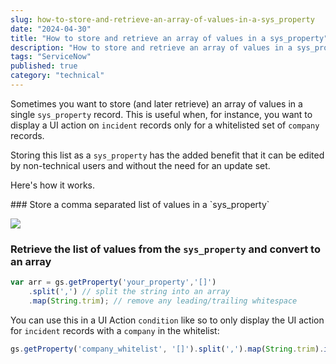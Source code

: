 ```yaml
---
slug: how-to-store-and-retrieve-an-array-of-values-in-a-sys_property
date: "2024-04-30"
title: "How to store and retrieve an array of values in a sys_property"
description: "How to store and retrieve an array of values in a sys_property"
tags: "ServiceNow"
published: true
category: "technical"
---
```


Sometimes you want to store (and later retrieve) an array of values in a single `sys_property` record. This is useful when, for instance, you want to display a UI action on `incident` records only for a whitelisted set of `company` records.

Storing this list as a `sys_property` has the added benefit that it can be edited by non-technical users and without the need for an update set.

Here's how it works.

<Steps>
### Store a comma separated list of values in a `sys_property`

![](./images/20240430135318.png)

### Retrieve the list of values from the `sys_property` and convert to an array

```js
var arr = gs.getProperty('your_property','[]')
    .split(',') // split the string into an array
    .map(String.trim); // remove any leading/trailing whitespace
```

You can use this in a UI Action `condition` like so to only display the UI action for `incident` records with a `company` in the whitelist:

```js
gs.getProperty('company_whitelist', '[]').split(',').map(String.trim).indexOf(current.company.toString()) > -1;
```
</Steps>